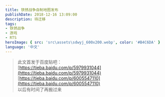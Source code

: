 ```yaml
---
title: 铁锈战争自制地图发布
publishDate: 2018-12-16 13:09:00
description: 待迁移
tags:
- 铁锈战争
- 游戏
- RTS
heroImage: { src: 'src\assets\sdwyj_600x200.webp', color: '#B4C6DA' }
language: '中文'
---
```


> 此文首发于百度贴吧：  
> [https://tieba.baidu.com/p/5979931044](https://tieba.baidu.com/p/5979931044)  
> [https://tieba.baidu.com/p/6005547110](https://tieba.baidu.com/p/6005547110)  
> 以后有时间了再搬过来


